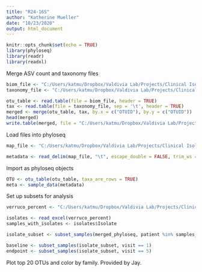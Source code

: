 ```yaml
---
title: "R24-16S"
author: "Katherine Mueller"
date: "10/23/2020"
output: html_document
---
```


```r
knitr::opts_chunk$set(echo = TRUE)
library(phyloseq)
library(readr)
library(readxl)
```

Merge ASV count and taxonomy files
```r
biom_file <- "C:/Users/katmu/Dropbox/Valdivia Lab/Projects/Clinical Isolates/Data/Data_for_analysis/Community_Analysis/second_biom/2020-10-16_update/otu-table.txt"
taxonomy_file <- "C:/Users/katmu/Dropbox/Valdivia Lab/Projects/Clinical Isolates/Data/Data_for_analysis/Community_Analysis/second_biom/2020-10-16_update/taxonomy.tsv"

otu_table <- read.table(file = biom_file, header = TRUE)
tax <- read.table(file = taxonomy_file, sep = '\t', header = TRUE)
merged <- merge(otu_table, tax, by.x = c("OTUID"), by.y = c("OTUID"))
head(merged)
write.table(merged, file = "C:/Users/katmu/Dropbox/Valdivia Lab/Projects/Clinical Isolates/Data/Data_for_analysis/Community_Analysis/second_biom/2020-10-16_update/combined_otu_tax", sep = '\t', col.names = TRUE, row.names = FALSE)
```

Load files into phyloseq
```r
map_file <- "C:/Users/katmu/Dropbox/Valdivia Lab/Projects/Clinical Isolates/Data/Data_for_analysis/Community_Analysis/second_biom/sample-metadata.txt"

metadata <- read_delim(map_file, "\t", escape_double = FALSE, trim_ws = TRUE)
```

Import as phyloseq objects
```r
OTU <- otu_table(otu_table, taxa_are_rows = TRUE)
meta <- sample_data(metadata)
```

Set up subsets for analysis
```r
verruco_percent <- "C:/Users/katmu/Dropbox/Valdivia Lab/Projects/Clinical Isolates/Data/Data_for_analysis/Community_Analysis/second_biom/2020-10-16_update/verruco_percent.xlsx"

isolates <- read_excel(verruco_percent)
samples_with_isolates <- isolates$Isolate

isolate_subset <- subset_samples(merged_phyloseq, patient %in% samples_with_isolates)

baseline <- subset_samples(isolate_subset, visit == 1)
endpoint <- subset_samples(isolate_subset, visit == 5)
```

Plot top 20 OTUs and color by family. Provided by Jay.
```r

```


